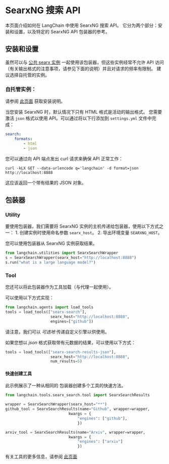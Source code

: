 # SearxNG 搜索 API

本页面介绍如何在 LangChain 中使用 SearxNG 搜索 API。
它分为两个部分：安装和设置，以及特定的 SearxNG API 包装器的参考。

## 安装和设置

虽然可以与 [公共 searx
实例](https://searx.space/) 一起使用该包装器，但这些实例经常不允许 API
访问（有关输出格式的注意事项，请参见下面的说明）并且对请求的频率有限制。
建议选择自托管的实例。

### 自托管实例：

请参阅 [此页面](https://searxng.github.io/searxng/admin/installation.html) 获取安装说明。

当您安装 SearxNG 时，默认情况下只有 HTML 格式是活动的输出格式。
您需要激活 `json` 格式以使用 API。可以通过将以下行添加到 `settings.yml` 文件中完成：
```yaml
search:
    formats:
        - html
        - json
```
您可以通过向 API 端点发出 curl 请求来确保 API 正常工作：

`curl -kLX GET --data-urlencode q='langchain' -d format=json http://localhost:8888`

这应该返回一个带有结果的 JSON 对象。


## 包装器

### Utility

要使用包装器，我们需要将 SearxNG 实例的主机传递给包装器，使用以下方式之一：
    1. 创建实例时使用命名参数 `searx_host`。
    2. 导出环境变量 `SEARXNG_HOST`。

您可以使用包装器从 SearxNG 实例获取结果。

```python
from langchain.utilities import SearxSearchWrapper
s = SearxSearchWrapper(searx_host="http://localhost:8888")
s.run("what is a large language model?")
```

### Tool

您还可以将此包装器作为工具加载（与代理一起使用）。

可以使用以下方式实现：

```python
from langchain.agents import load_tools
tools = load_tools(["searx-search"],
                    searx_host="http://localhost:8888",
                    engines=["github"])
```

请注意，我们可以 _可选地_ 传递自定义引擎以供使用。

如果您想以 *json* 格式获取带有元数据的结果，可以使用以下方式：
```python
tools = load_tools(["searx-search-results-json"],
                    searx_host="http://localhost:8888",
                    num_results=5)
```

#### 快速创建工具

此示例展示了一种从相同的
包装器创建多个工具的快速方法。

```python
from langchain.tools.searx_search.tool import SearxSearchResults

wrapper = SearxSearchWrapper(searx_host="**")
github_tool = SearxSearchResults(name="Github", wrapper=wrapper,
                            kwargs = {
                                "engines": ["github"],
                                })

arxiv_tool = SearxSearchResults(name="Arxiv", wrapper=wrapper,
                            kwargs = {
                                "engines": ["arxiv"]
                                })
```

有关工具的更多信息，请参阅 [此页面](../modules/agents/tools/getting_started.md)
